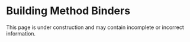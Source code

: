 
# Building Method Binders


<Warning title="Under Construction" >
    This page is under construction and may contain incomplete or incorrect information.
</Warning>